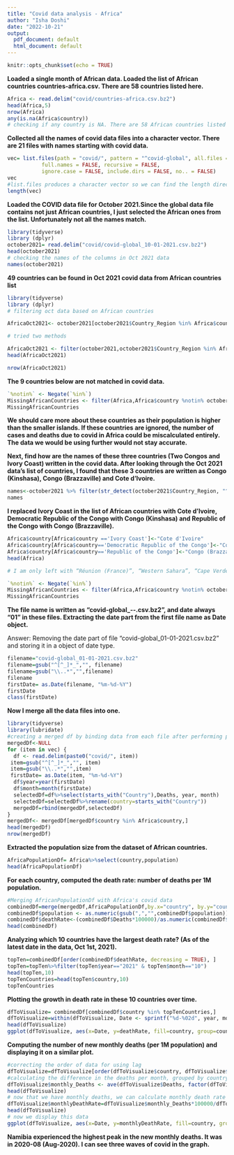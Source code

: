 ```yaml
---
title: "Covid data analysis - Africa"
author: "Isha Doshi"
date: "2022-10-21"
output:
  pdf_document: default
  html_document: default
---
```


```r
knitr::opts_chunk$set(echo = TRUE)
```

**Loaded a single month of African data. Loaded the list of African countries countries-africa.csv. There are 58 countries listed here.**
```r
Africa <- read.delim("covid/countries-africa.csv.bz2")
head(Africa,5)
nrow(Africa)
any(is.na(Africa$country)) 
# checking if any country is NA. There are 58 African countries listed in the database.
```

**Collected all the names of covid data files into a character vector. There are 21 files with names starting with covid data.**

```r
vec= list.files(path = "covid/", pattern = "^covid-global", all.files = FALSE,
           full.names = FALSE, recursive = FALSE,
           ignore.case = FALSE, include.dirs = FALSE, no.. = FALSE)
vec
#list.files produces a character vector so we can find the length directly.
length(vec)
```

**Loaded the COVID data file for October 2021.Since the global data file contains not just African countries, I just selected the African ones from the list. Unfortunately not all the names match.**

```r
library(tidyverse)
library (dplyr)
october2021= read.delim("covid/covid-global_10-01-2021.csv.bz2")
head(october2021)
# checking the names of the columns in Oct 2021 data
names(october2021)
```

**49 countries can be found in Oct 2021 covid data from African countries list**
```r
library(tidyverse)
library (dplyr)
# filtering oct data based on African countries 

AfricaOct2021<- october2021[october2021$Country_Region %in% Africa$country,]

# tried two methods 

AfricaOct2021 <- filter(october2021,october2021$Country_Region %in% Africa$country)
head(AfricaOct2021)

nrow(AfricaOct2021)

```
**The 9 countries below are not matched in covid data.**
```r
`%notin%` <- Negate(`%in%`)
MissingAfricanCountries <- filter(Africa,Africa$country %notin% october2021$Country_Region)
MissingAfricanCountries
```

**We should care more about these countries as their population is higher than the smaller islands. If these countries are ignored, the number of cases and deaths due to covid in Africa could be miscalculated entirely. The data we would be using further would not stay accurate.**

**Next, find how are the names of these three countries (Two Congos and Ivory Coast) written in the covid data. After looking through the Oct 2021 data's list of countries, I found that these 3 countries are written as Congo (Kinshasa), Congo (Brazzaville) and Cote d’Ivoire.**

```r
names<-october2021 %>% filter(str_detect(october2021$Country_Region, "^Congo|^Cote"))
names
```

**I replaced Ivory Coast in the list of African countries with Cote d'Ivoire, Democratic Republic of the Congo with Congo (Kinshasa) and Republic of the Congo with Congo (Brazzaville).**
```r
Africa$country[Africa$country =='Ivory Coast']<-"Cote d'Ivoire"
Africa$country[Africa$country=='Democratic Republic of the Congo']<-"Congo (Kinshasa)"
Africa$country[Africa$country=='Republic of the Congo']<-"Congo (Brazzaville)"
head(Africa)

# I am only left with “Réunion (France)”, “Western Sahara”, “Cape Verde”, “Mayotte (France)”, “São Tomé and Príncipe”, and “Saint Helena, Ascension and Tristan da Cunha (UK)”.

`%notin%` <- Negate(`%in%`)
MissingAfricanCountries <- filter(Africa,Africa$country %notin% october2021$Country_Region)
MissingAfricanCountries
```

**The file name is written as “covid-global_<mm>-<date>-<yyyy>.csv.bz2”, and date always “01” in these files. Extracting the date part from the first file name as Date object.**

Answer: Removing the date part of file "covid-global_01-01-2021.csv.bz2" and storing it in a object of date type. 
```r
filename="covid-global_01-01-2021.csv.bz2"
filename=gsub("^[^_]*_","", filename)
filename=gsub("\\..*","",filename)
filename
firstDate= as.Date(filename, "%m-%d-%Y")
firstDate
class(firstDate)
```

**Now I merge all the data files into one.** 

```r
library(tidyverse)
library(lubridate)
#creating a merged df by binding data from each file after performing processes to extract date, select and rename columns, and selecting African countries
mergedDf<-NULL
for (item in vec) {
  df <- read.delim(paste0("covid/", item))
 item=gsub("^[^_]*_","", item)
 item=gsub("\\..*","",item)
 firstDate= as.Date(item, "%m-%d-%Y")
  df$year=year(firstDate)
  df$month=month(firstDate)
  selectedDf=df%>%select(starts_with("Country"),Deaths, year, month)
  selectedDf=selectedDf%>%rename(country=starts_with("Country"))
  mergedDf=rbind(mergedDf,selectedDf)
}
mergedDf<- mergedDf[mergedDf$country %in% Africa$country,]
head(mergedDf)
nrow(mergedDf)
```
**Extracted the population size from the dataset of African countries.**

```r
AfricaPopulationDf= Africa%>%select(country,population)
head(AfricaPopulationDf)
```

**For each country, computed the death rate: number of deaths per 1M population.**

```r
#Merging AfricanPopulationDf with Africa's covid data
combinedDf=merge(mergedDf,AfricaPopulationDf,by.x="country", by.y="country", all=TRUE)
combinedDf$population <- as.numeric(gsub(",","",combinedDf$population))
combinedDf$deathRate<-(combinedDf$Deaths*100000)/as.numeric(combinedDf$population)
head(combinedDf)
```

**Analyzing which 10 countries have the largest death rate? (As of the latest date in the data, Oct 1st, 2021).**
```r
topTen=combinedDf[order(combinedDf$deathRate, decreasing = TRUE), ]
topTen=topTen%>%filter(topTen$year=="2021" & topTen$month=="10")
head(topTen,10)
topTenCountries=head(topTen$country,10)
topTenCountries
```

**Plotting the growth in death rate in these 10 countries over time. **

```r
dfToVisualize= combinedDf[combinedDf$country %in% topTenCountries,]
dfToVisualize=within(dfToVisualize, Date <- sprintf("%d-%02d", year, month))
head(dfToVisualize)
ggplot(dfToVisualize, aes(x=Date, y=deathRate, fill=country, group=country)) + geom_point(aes(color = country)) +geom_line(aes(color=country))
```

**Computing the number of new monthly deaths (per 1M population) and displaying it on a similar plot.**

```r
#correcting the order of data for using lag 
dfToVisualize=dfToVisualize[order(dfToVisualize$country, dfToVisualize$Date),]
#calculating the difference in the deaths per month, grouped by country
dfToVisualize$monthly_Deaths <- ave(dfToVisualize$Deaths, factor(dfToVisualize$country), FUN=function(x) c(NA,diff(x)))
head(dfToVisualize)
# now that we have monthly deaths, we can calculate monthly death rate and append that column to the df.
dfToVisualize$monthlyDeathRate=dfToVisualize$monthly_Deaths*100000/dfToVisualize$population
head(dfToVisualize)
# now we display this data 
ggplot(dfToVisualize, aes(x=Date, y=monthlyDeathRate, fill=country, group=country)) + geom_point(aes(color = country)) +geom_line(aes(color=country))
```

**Namibia experienced the highest peak in the new monthly deaths. It was in 2020-08 (Aug-2020). I can see three waves of covid in the graph.**
